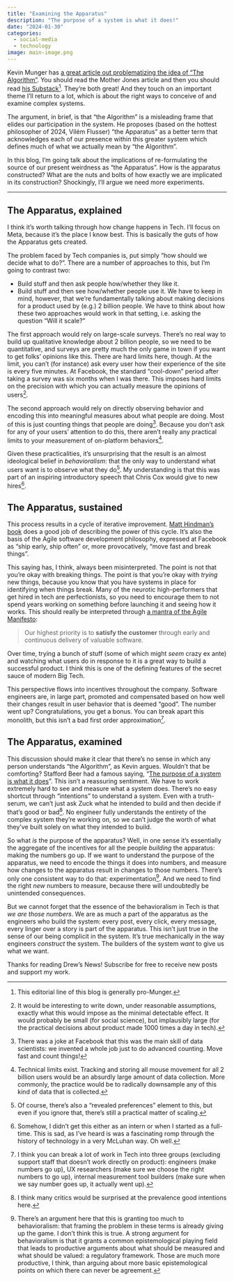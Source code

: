 ```yaml
---
title: "Examining the Apparatus"
description: "The purpose of a system is what it does!"
date: "2024-01-30"
categories:
  - social-media
  - technology
image: main-image.png
---
```


Kevin Munger has [a great article out problematizing the idea of “The Algorithm”](https://www.motherjones.com/politics/2024/01/the-algorithm-social-media-facebook-technology-the-apparatus/). You should read the Mother Jones article and then you should read [his Substack](https://kevinmunger.substack.com/p/the-algorithm-is-the-only-critique)^[This editorial line of this blog is generally pro-Munger.]. They’re both great! And they touch on an important theme I’ll return to a lot, which is about the right ways to conceive of and examine complex systems.

The argument, in brief, is that “the Algorithm” is a misleading frame that elides our participation in the system. He proposes (based on the hottest philosopher of 2024, Vilém Flusser) “the Apparatus” as a better term that acknowledges each of our presence within this greater system which defines much of what we actually mean by “the Algorithm”.

In this blog, I’m going talk about the implications of re-formulating the source of our present weirdness as “the Apparatus”. How is the apparatus constructed? What are the nuts and bolts of how exactly we are implicated in its construction? Shockingly, I’ll argue we need more experiments.

---

## The Apparatus, explained

I think it’s worth talking through how change happens in Tech. I’ll focus on Meta, because it’s the place I know best. This is basically the guts of how the Apparatus gets created.

The problem faced by Tech companies is, put simply “how should we decide what to do?”. There are a number of approaches to this, but I’m going to contrast two:

- Build stuff and then ask people how/whether they like it.
- Build stuff and then see how/whether people use it.
We have to keep in mind, however, that we’re fundamentally talking about making decisions for a product used by (e.g.) 2 billion people. We have to think about how these two approaches would work in that setting, i.e. asking the question “Will it scale?”

The first approach would rely on large-scale surveys. There’s no real way to build up qualitative knowledge about 2 billion people, so we need to be quantitative, and surveys are pretty much the only game in town if you want to get folks’ opinions like this. There are hard limits here, though. At the limit, you can’t (for instance) ask every user how their experience of the site is every five minutes. At Facebook, the standard “cool-down” period after taking a survey was six months when I was there. This imposes hard limits on the precision with which you can actually measure the opinions of users^[It would be interesting to write down, under reasonable assumptions, exactly what this would impose as the minimal detectable effect. It would probably be small (for social science), but implausibly large (for the practical decisions about product made 1000 times a day in tech).].

The second approach would rely on directly observing behavior and encoding this into meaningful measures about what people are doing. Most of this is just counting things that people are doing^[There was a joke at Facebook that this was the main skill of data scientists: we invented a whole job just to do advanced counting. Move fast and count things!]. Because you don’t ask for any of your users’ attention to do this, there aren’t really any practical limits to your measurement of on-platform behaviors^[Technical limits exist. Tracking and storing all mouse movement for all 2 billion users would be an absurdly large amount of data collection. More commonly, the practice would be to radically downsample any of this kind of data that is collected.].

Given these practicalities, it’s unsurprising that the result is an almost ideological belief in *behavioralism*: that the only way to understand what users want is to observe what they do^[Of course, there’s also a “revealed preferences” element to this, but even if you ignore that, there’s still a practical matter of scaling.]. My understanding is that this was part of an inspiring introductory speech that Chris Cox would give to new hires^[Somehow, I didn’t get this either as an intern or when I started as a full-time. This is sad, as I’ve heard is was a fascinating romp through the history of technology in a very McLuhan way. Oh well.].

## The Apparatus, sustained

This process results in a cycle of iterative improvement. [Matt Hindman’s book](https://press.princeton.edu/books/hardcover/9780691159263/the-internet-trap) does a good job of describing the power of this cycle. It’s also the basis of the Agile software development philosophy, expressed at Facebook as “ship early, ship often” or, more provocatively, “move fast and break things”.

This saying has, I think, always been misinterpreted. The point is not that you’re okay with breaking things. The point is that you’re okay with *trying* new things, because you know that you have systems in place for identifying when things break. Many of the neurotic high-performers that get hired in tech are perfectionists, so you need to encourage them to not spend years working on something before launching it and seeing how it works. This should really be interpreted through [a mantra of the Agile Manifesto](https://agilemanifesto.org/):

> Our highest priority is to **satisfy the customer** through early and continuous delivery of valuable software.

Over time, trying a bunch of stuff (some of which might *seem* crazy ex ante) and watching what users do in response to it is a great way to build a successful product. I think this is one of the defining features of the secret sauce of modern Big Tech.

This perspective flows into incentives throughout the company. Software engineers are, in large part, promoted and compensated based on how well their changes result in user behavior that is deemed “good”. The number went up? Congratulations, you get a bonus. You can break apart this monolith, but this isn’t a bad first order approximation^[I think you can break a lot of work in Tech into three groups (excluding support staff that doesn’t work directly on product): engineers (make numbers go up), UX researchers (make sure we choose the right numbers to go up), internal measurement tool builders (make sure when we say number goes up, it actually went up).].

## The Apparatus, examined

This discussion should make it clear that there’s no sense in which any person understands “the Algorithm”, as Kevin argues. Wouldn’t that be comforting? Stafford Beer had a famous saying, “[The purpose of a system is what it does](https://en.wikipedia.org/wiki/The_purpose_of_a_system_is_what_it_does)”. This isn’t a reassuring sentiment. We have to work extremely hard to see and measure what a system does. There’s no easy shortcut through “intentions” to understand a system. Even with a truth-serum, we can’t just ask Zuck what he intended to build and then decide if that’s good or bad^[I think many critics would be surprised at the prevalence good intentions here.]. No engineer fully understands the entirety of the complex system they’re working on, so we can’t judge the worth of what they’ve built solely on what they intended to build.

So what *is* the purpose of the apparatus? Well, in one sense it’s essentially the aggregate of the incentives for all the people *building* the apparatus: making the numbers go up. If we want to understand the purpose of the apparatus, we need to encode the things it does into numbers, and measure how changes to the apparatus result in changes to those numbers. There’s only one consistent way to do that: experimentation^[There’s an argument here that this is granting too much to behavioralism: that framing the problem in these terms is already giving up the game. I don’t think this is true. A strong argument for behavioralism is that it grants a common epistemological playing field that leads to productive arguments about what should be measured and what should be valued: a regulatory framework. Those are much more productive, I think, than arguing about more basic epistemological points on which there can never be agreement.]. And we need to find the right *new* numbers to measure, because there will undoubtedly be unintended consequences. 

But we cannot forget that the essence of the behavioralism in Tech is that *we are those numbers*. We are as much a part of the apparatus as the engineers who build the system: every post, every click, every message, every linger over a story is part of the apparatus. This isn’t just true in the sense of our being complicit in the system. It’s true mechanically in the way engineers *construct* the system. The builders of the system *want* to give us what we want.

Thanks for reading Drew’s News! Subscribe for free to receive new posts and support my work.

